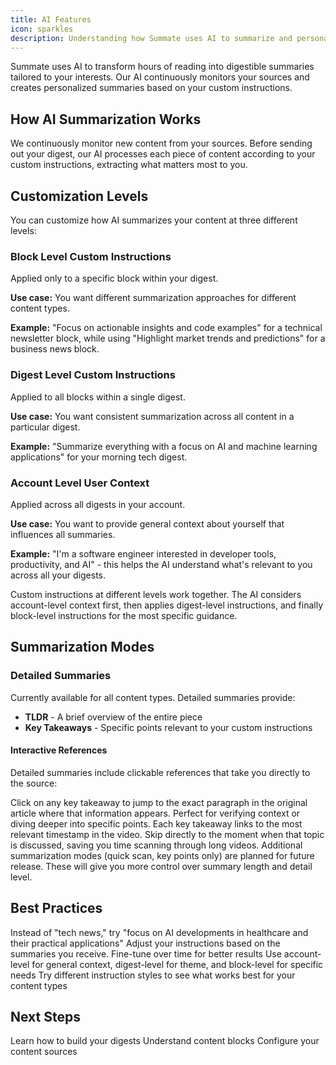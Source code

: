```yaml
---
title: AI Features
icon: sparkles
description: Understanding how Summate uses AI to summarize and personalize your content
---
```


Summate uses AI to transform hours of reading into digestible summaries tailored to your interests. Our AI continuously monitors your sources and creates personalized summaries based on your custom instructions.

## How AI Summarization Works

We continuously monitor new content from your sources. Before sending out your digest, our AI processes each piece of content according to your custom instructions, extracting what matters most to you.

## Customization Levels

You can customize how AI summarizes your content at three different levels:

### Block Level Custom Instructions
Applied only to a specific block within your digest.

**Use case:** You want different summarization approaches for different content types.

**Example:** "Focus on actionable insights and code examples" for a technical newsletter block, while using "Highlight market trends and predictions" for a business news block.

### Digest Level Custom Instructions
Applied to all blocks within a single digest.

**Use case:** You want consistent summarization across all content in a particular digest.

**Example:** "Summarize everything with a focus on AI and machine learning applications" for your morning tech digest.

### Account Level User Context
Applied across all digests in your account.

**Use case:** You want to provide general context about yourself that influences all summaries.

**Example:** "I'm a software engineer interested in developer tools, productivity, and AI" - this helps the AI understand what's relevant to you across all your digests.

<Info>
Custom instructions at different levels work together. The AI considers account-level context first, then applies digest-level instructions, and finally block-level instructions for the most specific guidance.
</Info>

## Summarization Modes

### Detailed Summaries

Currently available for all content types. Detailed summaries provide:

- **TLDR** - A brief overview of the entire piece
- **Key Takeaways** - Specific points relevant to your custom instructions

#### Interactive References

Detailed summaries include clickable references that take you directly to the source:

<Tabs>
  <Tab title="Newsletters & RSS">
    Click on any key takeaway to jump to the exact paragraph in the original article where that information appears. Perfect for verifying context or diving deeper into specific points.
  </Tab>
  <Tab title="YouTube Videos">
    Each key takeaway links to the most relevant timestamp in the video. Skip directly to the moment when that topic is discussed, saving you time scanning through long videos.
  </Tab>
</Tabs>

<Note>
Additional summarization modes (quick scan, key points only) are planned for future release. These will give you more control over summary length and detail level.
</Note>

## Best Practices

<CardGroup cols={2}>
  <Card title="Be Specific" icon="bullseye">
    Instead of "tech news," try "focus on AI developments in healthcare and their practical applications"
  </Card>
  <Card title="Iterate" icon="rotate">
    Adjust your instructions based on the summaries you receive. Fine-tune over time for better results
  </Card>
  <Card title="Layer Instructions" icon="layer-group">
    Use account-level for general context, digest-level for theme, and block-level for specific needs
  </Card>
  <Card title="Test Different Approaches" icon="flask">
    Try different instruction styles to see what works best for your content types
  </Card>
</CardGroup>

## Next Steps

<CardGroup cols={3}>
  <Card title="Create Digests" icon="newspaper" href="/concepts/digests">
    Learn how to build your digests
  </Card>
  <Card title="Add Blocks" icon="cube" href="/concepts/blocks">
    Understand content blocks
  </Card>
  <Card title="Manage Sources" icon="rss" href="/concepts/sources">
    Configure your content sources
  </Card>
</CardGroup>